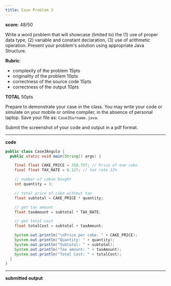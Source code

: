 ```yaml
---
title: Case Problem 3
---
```


**score**: 48/50

Write a word problem that will showcase (limited to) the (1) use of proper data type, (2) variable and constant declaration, (3) use of arithmetic operation. Present your problem's solution using appropriate Java Structure.

**Rubric**:
- complexity of the problem 15pts
- originality of the problem 10pts
- correctness of the source code 15pts
- correctness of the output 10pts

**TOTAL** 50pts

Prepare to demonstrate your case in the class. You may write your code or simulate on your mobile or online compiler, in the absence of personal laptop. Save your file as: `Case3Surname.java`.

Submit the screenshot of your code and output in a pdf format.

---

**code**

```java
public class Case3Angulo {
  public static void main(String[] args) {

    final float CAKE_PRICE = 350.75f; // Price of one cake
    final float TAX_RATE = 0.12f; // tax rate 12%

    // number of cakse bought
    int quantity = 3;

    // total price of cake without tax
    float subtotal = CAKE_PRICE * quantity;

    // get tax amount
    float taxAmount = subtotal * TAX_RATE;

    // get total cost
    float totalCost = subtotal + taxAmount;

    System.out.println("\nPrice per cake: " + CAKE_PRICE);
    System.out.println("Quantity: " + quantity);
    System.out.println("Subtotal: " + subtotal);
    System.out.println("Tax amount: " + taxAmount);
    System.out.println("Total Cost: " + totalCost);
  }
}
```

---

**submitted output**

<FileCard fileName="Case3Angulo.pdf" image="" filePath="/files/Case3Angulo.pdf" />
